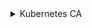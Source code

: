 
<details>
<summary>Kubernetes CA</summary>

```bash
mkdir -p ${BASE_K8S_PATH}/pki

export KUBERNETES_CA_KEY_PATH="${BASE_K8S_PATH}/pki/ca.key"
export KUBERNETES_CA_CRT_PATH="${BASE_K8S_PATH}/pki/ca.crt"
export KUBERNETES_CA_CSR_PATH="${BASE_K8S_PATH}/openssl/kubernetes-ca.conf"
export KUBERNETES_CA_CRT_CN="kubernetes"
export KUBERNETES_CA_KEY_SIZE=4096
```


<Tabs 
    defaultValue='openssl'
    values={[
        { label: "openssl", value: "openssl" },
    ]}>
    <TabItem value='openssl'>

      ```bash
      mkdir -p ${BASE_K8S_PATH}/openssl
      ```

      ```bash
      cat <<EOF > ${KUBERNETES_CA_CSR_PATH}
      [req]
      distinguished_name = req_distinguished_name
      x509_extensions    = v3_ca
      prompt             = no

      [req_distinguished_name]
      CN = "${KUBERNETES_CA_CRT_CN}"

      [v3_ca]
      keyUsage = critical, keyCertSign, keyEncipherment, digitalSignature
      basicConstraints = critical,CA:TRUE
      EOF
      ```

      ```bash
      openssl genrsa \
        -out "${KUBERNETES_CA_KEY_PATH}" ${KUBERNETES_CA_KEY_SIZE}

      openssl req \
        -x509 \
        -new \
        -nodes \
        -key "${KUBERNETES_CA_KEY_PATH}" \
        -sha256 \
        -days 3650 \
        -out "${KUBERNETES_CA_CRT_PATH}" \
        -config "${KUBERNETES_CA_CSR_PATH}"
      ```

    </TabItem>

</Tabs>

</details>

